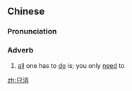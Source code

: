 ==Chinese==
{{zh-forms}}

===Pronunciation===
{{zh-pron
|m=zhǐxiāo
|c=zi2 siu1
|mn=xm:chí-siau
|cat=adv
}}

===Adverb===
{{zh-adv}}

# [[all]] one has to [[do]] is; you only [[need]] to

[[zh:只消]]